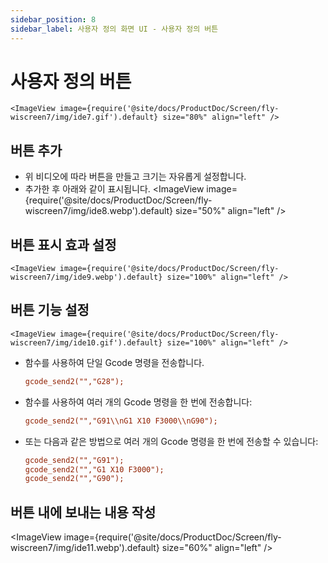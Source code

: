 ```yaml
---
sidebar_position: 8
sidebar_label: 사용자 정의 화면 UI - 사용자 정의 버튼
---
```


# 사용자 정의 버튼

    <ImageView image={require('@site/docs/ProductDoc/Screen/fly-wiscreen7/img/ide7.gif').default} size="80%" align="left" />

## 버튼 추가
* 위 비디오에 따라 버튼을 만들고 크기는 자유롭게 설정합니다.
* 추가한 후 아래와 같이 표시됩니다.
    <ImageView image={require('@site/docs/ProductDoc/Screen/fly-wiscreen7/img/ide8.webp').default} size="50%" align="left" />

## 버튼 표시 효과 설정
    <ImageView image={require('@site/docs/ProductDoc/Screen/fly-wiscreen7/img/ide9.webp').default} size="100%" align="left" />

## 버튼 기능 설정
    <ImageView image={require('@site/docs/ProductDoc/Screen/fly-wiscreen7/img/ide10.gif').default} size="100%" align="left" />

* 함수를 사용하여 단일 Gcode 명령을 전송합니다.  
    ```cfg
    gcode_send2("","G28");
    ```
* 함수를 사용하여 여러 개의 Gcode 명령을 한 번에 전송합니다:
    ```cfg
    gcode_send2("","G91\\nG1 X10 F3000\\nG90");
    ```
* 또는 다음과 같은 방법으로 여러 개의 Gcode 명령을 한 번에 전송할 수 있습니다:
    ```cfg
    gcode_send2("","G91");
    gcode_send2("","G1 X10 F3000");
    gcode_send2("","G90");
    ```
## 버튼 내에 보내는 내용 작성
   <ImageView image={require('@site/docs/ProductDoc/Screen/fly-wiscreen7/img/ide11.webp').default} size="60%" align="left" />
